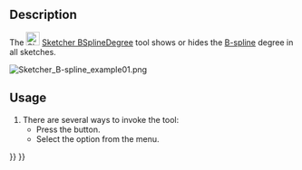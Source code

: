 <languages/>

{{Docnav
|[[Sketcher_ArcOverlay|Toggle Circular Helper for Arcs]]
|[[Sketcher_BSplinePolygon|Toggle B-Spline Control Polygon]]
|[[Sketcher_Workbench|Sketcher]]
|IconL=Sketcher_ArcOverlay.svg
|IconR=Sketcher_BSplinePolygon.svg
|IconC=Workbench_Sketcher.svg
}}

{{GuiCommand
|Name=Sketcher BSplineDegree
|MenuLocation=Sketch → Visual Helpers → Toggle B-Spline Information Layer → Toggle B-Spline Degree
|Workbenches=[[Sketcher Workbench|Sketcher]]
|Version=0.17
|SeeAlso=[[Sketcher_CreateBSpline|Sketcher CreateBSpline]]
}}

==Description==

The [[Image:Sketcher_BSplineDegree.svg|24px]] [[Sketcher_BSplineDegree|Sketcher BSplineDegree]] tool shows or hides the [[B-Splines|B-spline]] degree in all sketches.

[[File:Sketcher B-spline example01.png]]
{{Caption|The number 3 (green, without brackets) in the center refers to the [[Sketcher_BSplineIncreaseDegree|degree]] of the B-spline.}}

==Usage==

# There are several ways to invoke the tool:
#* Press the {{Button|[[Image:Sketcher_BSplineDegree.svg|16px]] [[Sketcher_BSplineDegree|Toggle B-Spline Degree]]}} button.
#* Select the {{MenuCommand|Sketch → Visual Helpers → Toggle B-Spline Information Layer → [[Image:Sketcher_BSplineDegree.svg|16px]] Toggle B-Spline Degree}} option from the menu.


{{Docnav
|[[Sketcher_ArcOverlay|Toggle Circular Helper for Arcs]]
|[[Sketcher_BSplinePolygon|Toggle B-Spline Control Polygon]]
|[[Sketcher_Workbench|Sketcher]]
|IconL=Sketcher_ArcOverlay.svg
|IconR=Sketcher_BSplinePolygon.svg
|IconC=Workbench_Sketcher.svg
}}

{{Sketcher_Tools_navi{{#translation:}}}}
{{Userdocnavi{{#translation:}}}}